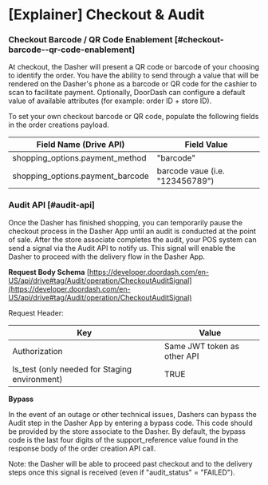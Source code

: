 # [Explainer] Checkout & Audit

### Checkout Barcode / QR Code Enablement [#checkout-barcode--qr-code-enablement]

At checkout, the Dasher will present a QR code or barcode of your choosing to identify the order. You have the ability to send through a value that will be rendered on the Dasher's phone as a barcode or QR code for the cashier to scan to facilitate payment. Optionally, DoorDash can configure a default value of available attributes (for example: order ID + store ID).

To set your own checkout barcode or QR code, populate the following fields in the order creations payload.

| Field Name (Drive API) | Field Value |
| --- | --- |
| shopping\_options.payment\_method | "barcode" |
| shopping\_options.payment\_barcode | barcode vaue (i.e. "123456789") |

### Audit API [#audit-api]

Once the Dasher has finished shopping, you can temporarily pause the checkout process in the Dasher App until an audit is conducted at the point of sale. After the store associate completes the audit, your POS system can send a signal via the Audit API to notify us. This signal will enable the Dasher to proceed with the delivery flow in the Dasher App.

**Request Body Schema**
[https://developer.doordash.com/en-US/api/drive#tag/Audit/operation/CheckoutAuditSignal](https://developer.doordash.com/en-US/api/drive#tag/Audit/operation/CheckoutAuditSignal)

Request Header:

| Key | Value |
| --- | --- |
| Authorization | Same JWT token as other API |
| Is\_test (only needed for Staging environment) | TRUE |

**Bypass**

In the event of an outage or other technical issues, Dashers can bypass the Audit step in the Dasher App by entering a bypass code. This code should be provided by the store associate to the Dasher. By default, the bypass code is the last four digits of the support\_reference value found in the response body of the order creation API call.

Note: the Dasher will be able to proceed past checkout and to the delivery steps once this signal is received (even if "audit\_status" = "FAILED").

